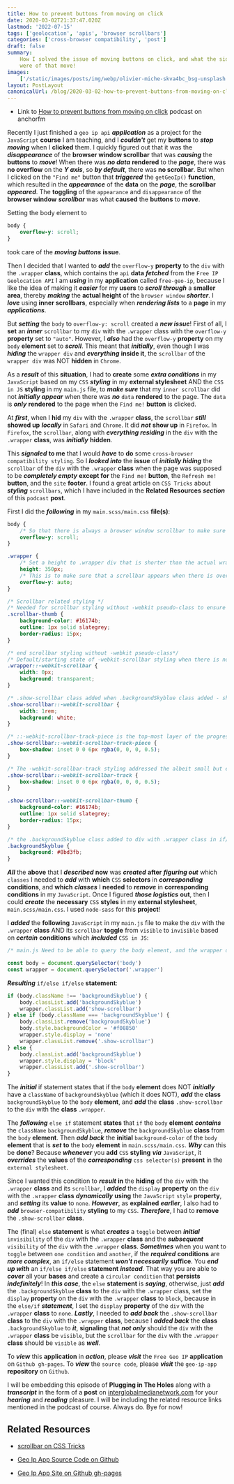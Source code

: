 ```yaml
---
title: How to prevent buttons from moving on click
date: 2020-03-02T21:37:47.020Z
lastmod: '2022-07-15'
tags: ['geolocation', 'apis', 'browser scrollbars']
categories: ['cross-browser compatibility', 'post']
draft: false
summary:
    How I solved the issue of moving buttons on click, and what the side effects
    were of that move!
images:
    ['/static/images/posts/img/webp/olivier-miche-skva4bc_bsg-unsplash.webp']
layout: PostLayout
canonicalUrl: /blog/2020-03-02-how-to-prevent-buttons-from-moving-on-click
---
```


<Unsplash
	src="/static/images/posts/img/webp/olivier-miche-skva4bc_bsg-unsplash.webp"
	author="Olivier Miche"
	alt="How to prevent buttons from moving on click"
	srcUrl="https://unsplash.com/photos/Skva4bc_Bsg"
	authorUrl="https://unsplash.com/@oliviermiche"
/>

-   Link to
    [How to prevent buttons from moving on click](https://anchor.fm/maria-campbell/episodes/How-to-prevent-buttons-from-moving-on-click-eb71ic)
    podcast on anchorfm

Recently I just finished a `geo ip api` **_application_** as a project for the
`JavaScript` **course** I am teaching, and I **_couldn't_** get my **buttons**
to **_stop moving_** when I **clicked** them. I quickly figured out that it was
the **_disappearance_** of the **browser window scrollbar** that was
**_causing_** the **buttons** to **_move_**! When there was **_no data_**
**rendered** to the **_page_**, there was **no overflow** on the **_Y axis_**,
so **_by default_**, there was **no scrollbar**. But when I clicked on the
`"Find me"` button that **_triggered_** the `getGeoIp()` **function**, which
resulted in the **_appearance_** of the **data** on the **_page_**, the
**scrollbar** **_appeared_**. The **toggling** of the `appearance` and
`disappearance` of the **browser window** **_scrollbar_** was what **caused**
the **buttons** to **_move_**.

Setting the body element to

```css
body {
	overflow-y: scroll;
}
```

took care of the **_moving buttons_** **issue**.

Then I decided that I wanted to **_add_** the `overflow-y` **property** to the
`div` with the `.wrapper` **class**, which contains the `api` **data**
**_fetched_** from the `Free IP Geolocation API` I am **_using_** in my
**application** called `free-geo-ip`, because I like the idea of making it
**_easier_** for my **users** to **_scroll through_** a **smaller area**,
thereby **_making_** the **actual height** of the `browser window`
**_shorter_**. I **_love_** using **inner scrollbars**, especially when
**_rendering lists_** to a **page** in my **_applications_**.

But **_setting_** the `body` to `overflow-y: scroll` created a **_new issue_**!
First of all, I **set** an **_inner_** `scrollbar` to my `div` with the
`.wrapper` class with the `overflow-y` **property** set to `"auto"`. However, I
**_also_** had the `overflow-y` **property** on my `body` **element** set to
**_scroll_**. This meant that **_initially_**, even though I was **_hiding_**
the `wrapper div` and **_everything_** **inside it**, the `scrollbar` of the
`wrapper div` was NOT **hidden** in `Chrome`.

As a **_result_** of this **situation**, I had to **create** some **_extra
conditions_** in my `JavaScript` based on my `CSS` **_styling_** in my
**external stylesheet** AND the `CSS in JS` **styling** in my `main.js` file, to
**_make sure_** that my `inner scrollbar` did not **_initially appear_** when
there was **_no_** `data` **rendered** to the page. The `data` is **_only_**
**rendered** to the page when the `Find me!` **button** is clicked.

At **_first_**, when I **hid** my `div` with the `.wrapper` **class**, the
`scrollbar` **_still_** **showed up** **_locally_** in `Safari` and `Chrome`. It
did **_not_** **show up** in `Firefox`. In `Firefox`, the `scrollbar`, along
with **_everything residing_** in the `div` with the `.wrapper` **class**, was
**_initially_** **hidden**.

This **_signaled_** **to me** that I would **_have_** to **do** some
`cross-browser compatibility styling`. So I **_looked into_** the **issue** of
**_initially hiding_** the `scrollbar` of the `div` with the `.wrapper`
**class** when the page was supposed to be **_completely empty_** **except for**
the `Find me!` **button**, the `Refresh me!` **button**, and the `site`
**footer**. I found a great article on `CSS Tricks` about **_styling_**
`scrollbars`, which I have included in the **Related Resources** **_section_**
of this `podcast` **post**.

First I did the **_following_** in my `main.scss/main.css` **file(s)**:

```css
body {
	/* So that there is always a browser window scrollbar to make sure that the find me and refresh me buttons do not move on click. */
	overflow-y: scroll;
}

.wrapper {
	/* Set a height to .wrapper div that is shorter than the actual wrapper div height when the data is rendered to the page, to ensure that there will always be overflow on the Y axis when the data renders to the page. */
	height: 350px;
	/* This is to make sure that a scrollbar appears when there is overflow on the Y axis. */
	overflow-y: auto;
}

/* Scrollbar related styling */
/* Needed for scrollbar styling without -webkit pseudo-class to ensure that the scrollbar-thumb styling is applied to the .wrapper div */
.scrollbar-thumb {
	background-color: #16174b;
	outline: 1px solid slategrey;
	border-radius: 15px;
}

/* end scrollbar styling without -webkit pseudo-class*/
/* Default/starting state of -webkit-scrollbar styling when there is no data on the page - hides the scrollbar */
.wrapper::-webkit-scrollbar {
	width: 0px;
	background: transparent;
}

/* .show-scrollbar class added when .backgroundSkyblue class added - shows the scrollbar for the .wrapper class */
.show-scrollbar::-webkit-scrollbar {
	width: 1rem;
	background: white;
}

/* ::-webkit-scrollbar-track-piece is the top-most layer of the progress bar not covered by the draggable scrolling element (thumb). */
.show-scrollbar::-webkit-scrollbar-track-piece {
	box-shadow: inset 0 0 6px rgba(0, 0, 0, 0.5);
}

/* The -webkit-scrollbar-track styling addressed the albeit small but empty apace below the scrollbar progress bar. */
.show-scrollbar::-webkit-scrollbar-track {
	box-shadow: inset 0 0 6px rgba(0, 0, 0, 0.5);
}

.show-scrollbar::-webkit-scrollbar-thumb {
	background-color: #16174b;
	outline: 1px solid slategrey;
	border-radius: 15px;
}

/* the .backgroundSkyblue class added to div with .wrapper class in if/else statement if there is no .backgroundSkyblue class present. Causes switch from initial default orange background color to sky blue background color. And when the background is sky blue, the div.wrapper scrollbar appears. */
.backgroundSkyblue {
	background: #8bd3fb;
}
```

**_All_** the **above** that I **_described_** **now** was **_created_**
**after** **_figuring out_** which `classes` I needed to **_add_** with
**which** `CSS` **selectors** in **_corresponding_** **conditions**, and
**which** **_classes_** I **needed** to **_remove_** in **corresponding
conditions** in my `JavaScript`. Once I figured **_those logistics_** **out**,
then I could **_create_** the **necessary** `CSS` **styles** in my **external
stylesheet**, `main.scss/main.css`. I used `node-sass` for this **project**!

I **_added_** the **following** `JavaScript` in my `main.js` file to make the
`div` with the `.wrapper` **class** AND its `scrollbar` **toggle** from
`visible` to `invisible` based on **_certain_** **conditions** which
**_included_** `CSS in JS`:

```javascript
/* main.js Need to be able to query the body element, and the wrapper div with a class of ".wrapper". */

const body = document.querySelector('body')
const wrapper = document.querySelector('.wrapper')
```

**_Resulting_** `if/else if/else` **statement**:

```javascript
if (body.className !== 'backgroundSkyblue') {
	body.classList.add('backgroundSkyblue')
	wrapper.classList.add('show-scrollbar')
} else if (body.className === 'backgroundSkyblue') {
	body.classList.remove('backgroundSkyblue')
	body.style.backgroundColor = '#f08850'
	wrapper.style.display = 'none'
	wrapper.classList.remove('.show-scrollbar')
} else {
	body.classList.add('backgroundSkyblue')
	wrapper.style.display = 'block'
	wrapper.classList.add('.show-scrollbar')
}
```

The **_initial_** if statement states that if the `body` **element** does NOT
**_initially_** have a `className` of `backgroundSkyblue` (which it does NOT),
**_add_** the **class** `backgroundSkyblue` to the `body` **element**, and
**_add_** the **class** `.show-scrollbar` to the `div` with the **class**
`.wrapper`.

The **_following_** `else if` statement **states** that `if` the `body`
**element** **_contains_** the `className` `backgroundSkyblue`, **_remove_** the
`backgroundSkyblue` **class** from the `body` **element**. Then **_add back_**
the **initial** `background-color` of the `body` **element** that is **_set_**
**to** the `body` **element** in `main.scss/main.css`. **_Why_** can this be
**done**? Because **_whenever_** you **add** `CSS` **styling** **_via_**
`JavaScript`, it **_overrides_** the **values** of the **_corresponding_**
`css selector(s)` **present** in the `external stylesheet`.

Since I wanted this condition to **_result_** **in** the **hiding** of the `div`
with the `.wrapper` **class** and its `scrollbar`, I **_added_** the `display`
**property** on the `div` with the `.wrapper` **class** **_dynamically_**
**using** the `JavaScript` `style` **property**, and **_setting_** its **value**
to `none`. **_However_**, as **explained** **_earlier_**, I also had to
**_add_** `browser-compatibility` **styling** to my `CSS`. **_Therefore_**, I
had to **remove** the `.show-scrollbar` **class**.

The (final) `else` **statement** is what **_creates_** a `toggle` between
**_initial_** `invisibility` of the `div` with the `.wrapper` **class** and the
**_subsequent_** `visibility` of the `div` with the `.wrapper` **class**.
**_Sometimes_** when you want to `toggle` between `one condition` and `another`,
if the **_required_** **conditions** are **_more complex_**, an `if/else`
statement **_won't necessarily_** **suffice**. You **_end up with_** an
`if/else if/else` **statement** **_instead_**. That way you are able to
**_cover_** all your **bases** and create a `circular condition` that
**persists** **_indefinitely_**! In **_this case_**, the `else` **statement** is
**_saying_**, otherwise, just **_add_** the `.backgroundSkyblue` **class** to
the `div` with the `.wrapper` class, set the `display` **property** on the `div`
with the `.wrapper` **class** to `block`, because in the `else/if`
**_statement_**, I set the `display` **property** of the `div` with the
`.wrapper` **class** to `none`. **_Lastly_**, I needed to **_add back_** the
`.show-scrollbar` **class** to the `div` with the `.wrapper` **class**, because
I **_added back_** the **class** `.backgroundSkyblue` to **_it_**, **signaling**
that **_not only_** should the `div` with the `.wrapper` **class** be `visible`,
but the `scrollbar` for the `div` with the `.wrapper` **class** should be
`visible` as **_well_**.

To **_view_** this **application** in **_action_**, please **_visit_** the
`Free Geo IP` **application** on `Github gh-pages`. To **_view_** the
`source code`, please **_visit_** the `geo-ip-app` **repository** on `Github`.

I will be embedding this episode of **Plugging in The Holes** along with a
**_transcript_** in the form of a **post** on
[interglobalmedianetwork.com](https://www.interglobalmedianetwork.com/) for your
**_hearing_** and **_reading_** pleasure. I will be including the related
resource links mentioned in the podcast of course. Always do. Bye for now!

## Related Resources

-   [scrollbar on CSS Tricks](https://css-tricks.com/almanac/properties/s/scrollbar/)

-   [Geo Ip App Source Code on Github](https://github.com/interglobalmedia/geo-ip-app)

-   [Geo Ip App Site on Github gh-pages](https://interglobalmedia.github.io/geo-ip-app/)
